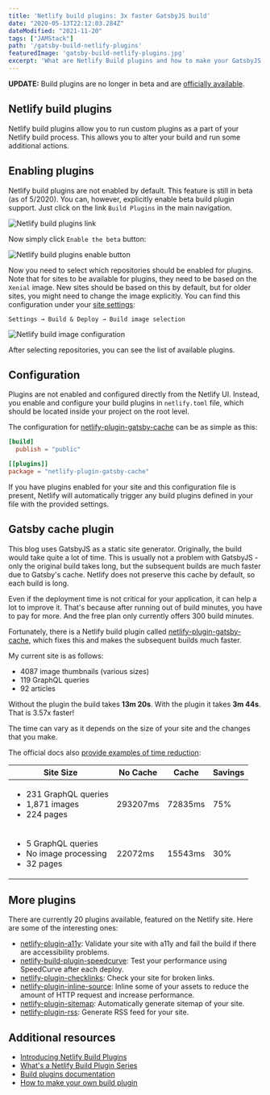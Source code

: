 ```yaml
---
title: 'Netlify build plugins: 3x faster GatsbyJS build'
date: "2020-05-13T22:12:03.284Z"
dateModified: "2021-11-20"
tags: ["JAMStack"]
path: '/gatsby-build-netlify-plugins'
featuredImage: 'gatsby-build-netlify-plugins.jpg'
excerpt: 'What are Netlify Build plugins and how to make your GatsbyJS builds 3x faster.'
---
```


<PostHeader frontmatter={props.data.mdx.frontmatter} />

<Info><b>UPDATE:</b> Build plugins are no longer in beta and are <a href="https://www.netlify.com/blog/2020/05/27/netlify-build-plugins-are-here/">officially available</a>.</Info>

## Netlify build plugins
Netlify build plugins allow you to run custom plugins as a part of your Netlify build process. This allows you to alter your build and run some additional actions.

## Enabling plugins
Netlify build plugins are not enabled by default. This feature is still in beta (as of 5/2020). You can, however, explicitly enable beta build plugin support. Just click on the link `Build Plugins` in the main navigation.

![Netlify build plugins link](netlify-enabling-build-plugins.png)

Now simply click `Enable the beta` button:

![Netlify build plugins enable button](netlify-enabling-build-plugins-2.png)

Now you need to select which repositories should be enabled for plugins. Note that for sites to be available for plugins, they need to be based on the `Xenial` image. New sites should be based on this by default, but for older sites, you might need to change the image explicitly. You can find this configuration under your [site settings](https://docs.netlify.com/configure-builds/get-started/#build-image-selection):

```
Settings → Build & Deploy → Build image selection
```

![Netlify build image configuration](netlify-build-image-selection.png)

After selecting repositories, you can see the list of available plugins.

## Configuration
Plugins are not enabled and configured directly from the Netlify UI. Instead, you enable and configure your build plugins in `netlify.toml` file, which should be located inside your project on the root level.

The configuration for [netlify-plugin-gatsby-cache](https://github.com/jlengstorf/netlify-plugin-gatsby-cache) can be as simple as this:

```toml
[build]
  publish = "public"

[[plugins]]
package = "netlify-plugin-gatsby-cache"
```

If you have plugins enabled for your site and this configuration file is present, Netlify will automatically trigger any build plugins defined in your file with the provided settings.

## Gatsby cache plugin
This blog uses GatsbyJS as a static site generator. Originally, the build would take quite a lot of time. This is usually not a problem with GatsbyJS - only the original build takes long, but the subsequent builds are much faster due to Gatsby's cache. Netlify does not preserve this cache by default, so each build is long.

Even if the deployment time is not critical for your application, it can help a lot to improve it. That's because after running out of build minutes, you have to pay for more. And the free plan only currently offers 300 build minutes.

Fortunately, there is a Netlify build plugin called [netlify-plugin-gatsby-cache](https://github.com/jlengstorf/netlify-plugin-gatsby-cache), which fixes this and makes the subsequent builds much faster.

My current site is as follows:
- 4087 image thumbnails (various sizes)
- 119 GraphQL queries
- 92 articles

Without the plugin the build takes **13m 20s**. With the plugin it takes **3m 44s**. That is 3.57x faster!

The time can vary as it depends on the size of your site and the changes that you make.

The official docs also [provide examples of time reduction](https://github.com/jlengstorf/netlify-plugin-gatsby-cache#how-much-of-a-difference-does-this-plugin-make-in-build-times):

| Site Size                                                                           | No Cache  | Cache    | Savings |
|-------------------------------------------------------------------------------------|-----------|----------|---------|
| <ul><li>231 GraphQL queries</li><li>1,871 images</li><li>224 pages</li></ul>        |  293207ms | 72835ms  | 75%     |
| <ul><li>5 GraphQL queries</li><li> No image processing</li><li> 32 pages</li></ul>  |  22072ms  | 15543ms  | 30%     |

## More plugins
There are currently 20 plugins available, featured on the Netlify site. Here are some of the interesting ones:

- [netlify-plugin-a11y](https://github.com/sw-yx/netlify-plugin-a11y): Validate your site with a11y and fail the build if there are accessibility problems.
- [netlify-build-plugin-speedcurve](https://github.com/tkadlec/netlify-build-plugin-speedcurve): Test your performance using SpeedCurve after each deploy.
- [netlify-plugin-checklinks](https://github.com/munter/netlify-plugin-checklinks): Check your site for broken links.
- [netlify-plugin-inline-source](https://github.com/Tom-Bonnike/netlify-plugin-inline-source): Inline some of your assets to reduce the amount of HTTP request and increase performance.
- [netlify-plugin-sitemap](https://github.com/netlify-labs/netlify-plugin-sitemap): Automatically generate sitemap of your site.
- [netlify-plugin-rss](https://github.com/sw-yx/netlify-plugin-rss): Generate RSS feed for your site.

## Additional resources
- [Introducing Netlify Build Plugins](https://www.netlify.com/build/plugins-beta/)
- [What's a Netlify Build Plugin Series](https://www.netlify.com/blog/2020/04/30/whats-a-netlify-build-plugin-series-part-1-using-build-plugins/)
- [Build plugins documentation](https://docs.netlify.com/configure-builds/build-plugins/)
- [How to make your own build plugin](https://www.netlify.com/blog/2019/10/16/creating-and-using-your-first-netlify-build-plugin/)